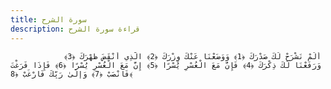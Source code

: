 ```yaml
---
title: سورة الشرح
description: قراءة سورة الشرح
---
```


                أَلَمْ نَشْرَحْ لَكَ صَدْرَكَ ﴿1﴾ وَوَضَعْنَا عَنْكَ وِزْرَكَ ﴿2﴾ الَّذِي أَنْقَضَ ظَهْرَكَ ﴿3﴾ وَرَفَعْنَا لَكَ ذِكْرَكَ ﴿4﴾ فَإِنَّ مَعَ الْعُسْرِ يُسْرًا ﴿5﴾ إِنَّ مَعَ الْعُسْرِ يُسْرًا ﴿6﴾ فَإِذَا فَرَغْتَ فَانْصَبْ ﴿7﴾ وَإِلَىٰ رَبِّكَ فَارْغَبْ ﴿8﴾
